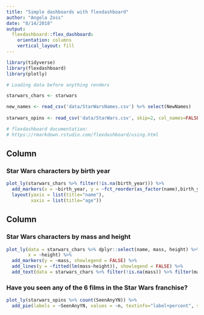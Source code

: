 ```yaml
---
title: "Simple dashboards with flexdashboard"
author: "Angela Zoss"
date: "8/14/2018"
output: 
  flexdashboard::flex_dashboard:
    orientation: columns
    vertical_layout: fill
---
```


```r
library(tidyverse)
library(flexdashboard)
library(plotly)
```

```r

# Loading data before anything renders

starwars_chars <- starwars

new_names <- read_csv('data/StarWarsNames.csv') %>% select(NewNames)
  
starwars_opins <- read_csv('data/StarWars.csv', skip=2, col_names=FALSE) %>% setNames(unlist(new_names))


```

```r

# flexdashboard documentation:
# https://rmarkdown.rstudio.com/flexdashboard/using.html

```

Column {data-width=650}
-----------------------------------------------------------------------

### Star Wars characters by birth year

```r

plot_ly(starwars_chars %>% filter(!is.na(birth_year))) %>%
  add_markers(x = ~birth_year, y = ~fct_reorder(as_factor(name),birth_year)) %>%
  layout(yaxis = list(title="name"),
         xaxis = list(title="age"))


```

Column {data-width=350}
-----------------------------------------------------------------------

### Star Wars characters by mass and height

```r

plot_ly(data = starwars_chars %>% dplyr::select(name, mass, height) %>% na.omit(), 
        x = ~height) %>%
  add_markers(y = ~mass, showlegend = FALSE) %>%
  add_lines(y = ~fitted(lm(mass~height)), showlegend = FALSE) %>%
  add_text(data = starwars_chars %>% filter(!is.na(mass)) %>% filter(mass == max(mass) | height == min(height)), x = ~height, y = ~mass, text = ~name, textposition="top center")

```

### Have you seen any of the 6 films in the Star Wars franchise?

```r

plot_ly(starwars_opins %>% count(SeenAnyYN)) %>%
  add_pie(labels = ~SeenAnyYN, values = ~n, textinfo="label+percent", showlegend=F)

```

